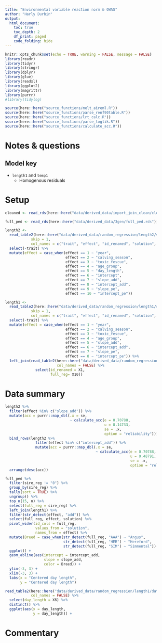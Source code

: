 ```yaml
---
title: "Environmental variable reaction norm & GWAS"
author: "Harly Durbin"
output:
  html_document:
    toc: true
    toc_depth: 2
    df_print: paged
    code_folding: hide
---
```


```r
knitr::opts_chunk$set(echo = TRUE, warning = FALSE, message = FALSE)
library(readr)
library(tidyr)
library(stringr)
library(dplyr)
library(glue)
library(readxl)
library(ggplot2)
library(magrittr)
library(purrr)
#library(tidylog)

source(here::here("source_functions/melt_aireml.R"))
source(here::here("source_functions/parse_renf90table.R"))
source(here::here("source_functions/lrt_calc.R"))
source(here::here("source_functions/parse_loglik.R"))
source(here::here("source_functions/calculate_acc.R"))
```

# Notes & questions

## Model key

* `length1` and `temp1`
    + Homogenous residuals

# Setup 

```r
cleaned <- read_rds(here::here("data/derived_data/import_join_clean/cleaned.rds"))
```

```r
full_ped <- read_rds(here::here("data/derived_data/3gen/full_ped.rds"))
```

```r
length2 <-
  read_table2(here::here("data/derived_data/random_regression/length2/solutions"),
            skip = 1,
            col_names = c("trait", "effect", "id_renamed", "solution", "se")) %>% 
  select(-trait) %>% 
  mutate(effect = case_when(effect == 1 ~ "year",
                            effect == 2 ~ "calving_season",
                            effect == 3 ~ "toxic_fescue",
                            effect == 4 ~ "age_group",
                            effect == 5 ~ "day_length",
                            effect == 6 ~ "intercept",
                            effect == 7 ~ "slope_add",
                            effect == 8 ~ "intercept_add",
                            effect == 9 ~ "slope_pe",
                            effect == 10 ~ "intercept_pe"))
```

```r
length1 <-
  read_table2(here::here("data/derived_data/random_regression/length1/solutions"),
            skip = 1,
            col_names = c("trait", "effect", "id_renamed", "solution", "se")) %>% 
  select(-trait) %>% 
  mutate(effect = case_when(effect == 1 ~ "year",
                            effect == 2 ~ "calving_season",
                            effect == 3 ~ "toxic_fescue",
                            effect == 4 ~ "age_group",
                            effect == 5 ~ "slope_add",
                            effect == 6 ~ "intercept_add",
                            effect == 7 ~ "slope_pe",
                            effect == 8 ~ "intercept_pe")) %>% 
  left_join(read_table2(here::here("data/derived_data/random_regression/length1/renadd05.ped"),
                        col_names = FALSE) %>% 
              select(id_renamed = X1,
                     full_reg= X10))
```

# Data summary

```r
length2 %>% 
  filter(effect %in% c("slope_add")) %>% 
  mutate(acc = purrr::map_dbl(.x = se,
                              ~ calculate_acc(e = 0.70788,
                                              u = 0.14733,
                                              se = .x,
                                              option = "reliability"))) %>% 
  bind_rows(length2 %>% 
              filter(effect %in% c("intercept_add")) %>% 
              mutate(acc = purrr::map_dbl(.x = se,
                                          ~ calculate_acc(e = 0.70788,
                                                          u = 0.48791,
                                                          se = .x,
                                                          option = "reliability")))) %>% 
  arrange(desc(acc))
```

```r
full_ped %>% 
  filter(sire_reg != "0") %>% 
  group_by(sire_reg) %>% 
  tally(sort = TRUE) %>% 
  ungroup() %>% 
  top_n(15, n) %>% 
  select(full_reg = sire_reg) %>% 
  left_join(length1) %>% 
  filter(str_detect(effect, "add")) %>% 
  select(full_reg, effect, solution) %>% 
  pivot_wider(id_cols = full_reg,
              values_from = "solution",
              names_from = effect) %>% 
  mutate(Breed = case_when(str_detect(full_reg, "AAA") ~ "Angus",
                           str_detect(full_reg, "HER") ~ "Hereford",
                           str_detect(full_reg, "SIM") ~ "Simmental")) %>% 
  ggplot() +
  geom_abline(aes(intercept = intercept_add,
                  slope = slope_add,
                  color = Breed)) +
  ylim(-3, 3) +
  xlim(-3, 3) +
  labs(x = "Centered day length",
       y = "Centered day length")
```

```r
read_table2(here::here("data/derived_data/random_regression/length1/data.txt"),
            col_names = FALSE) %>% 
  select(day_length = X6) %>% 
  distinct() %>% 
  ggplot(aes(x = day_length,
             y = day_length)) +

```


# Commentary